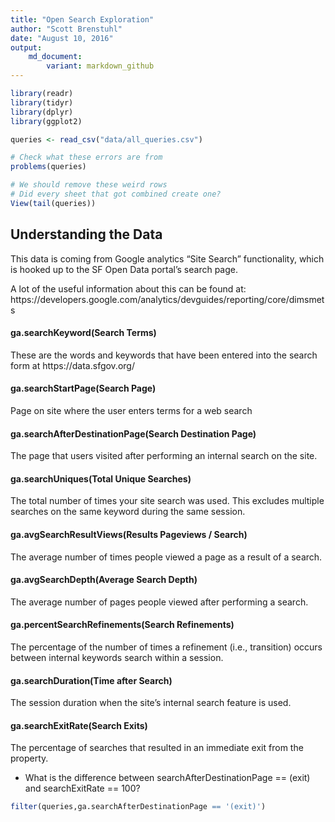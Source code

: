 ```yaml
---
title: "Open Search Exploration"
author: "Scott Brenstuhl"
date: "August 10, 2016"
output: 
    md_document:
        variant: markdown_github
---
```

        
```r
library(readr)
library(tidyr)
library(dplyr)
library(ggplot2)
```


```r
queries <- read_csv("data/all_queries.csv")

# Check what these errors are from
problems(queries)

# We should remove these weird rows
# Did every sheet that got combined create one?
View(tail(queries))

```

## Understanding the Data
This data is coming from Google analytics "Site Search" functionality, which is
hooked up to the SF Open Data portal's search page. 

A lot of the useful information about this can be found at: 
https://developers.google.com/analytics/devguides/reporting/core/dimsmets



#### ga.searchKeyword(Search Terms)

These are the words and keywords that have been entered into the search form at
https://data.sfgov.org/



#### ga.searchStartPage(Search Page) 

Page on site where the user enters terms for a web search


#### ga.searchAfterDestinationPage(Search Destination Page)

The page that users visited after performing an internal search on the site.



#### ga.searchUniques(Total Unique Searches)

The total number of times your site search was used. This excludes multiple 
searches on the same keyword during the same session.



#### ga.avgSearchResultViews(Results Pageviews / Search)

The average number of times people viewed a page as a result of a search.



#### ga.avgSearchDepth(Average Search Depth)

The average number of pages people viewed after performing a search.



#### ga.percentSearchRefinements(Search Refinements)

The percentage of the number of times a refinement (i.e., transition) occurs 
between internal keywords search within a session.



#### ga.searchDuration(Time after Search)

The session duration when the site's internal search feature is used.



#### ga.searchExitRate(Search Exits)

The percentage of searches that resulted in an immediate exit from the property.

- What is the difference between searchAfterDestinationPage == (exit) and 
searchExitRate == 100?

```r
filter(queries,ga.searchAfterDestinationPage == '(exit)')
```

